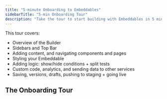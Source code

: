 ```yaml
---
title: "5-minute Onboarding to Embeddables"
sidebarTitle: "5-min Onboarding Tour"
description: "Take the tour to start building with Embeddables in 5 minutes"
---
```



This tour covers:

- Overview of the Builder
- Sidebars and Top Bar
- Adding content, and navigating components and pages
- Styling your Embeddable
- Adding logic: show/hide conditions + split tests
- Custom code, analytics, and sending data to other services
- Saving, versions, drafts, pushing to staging + going live

## The Onboarding Tour

<TellaVideo url="https://www.tella.tv/video/cm8ypi49v000q09ldasr78vvz/embed?b=0&title=0&a=1&loop=0&t=0&muted=0&wt=1" />